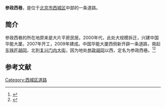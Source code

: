 {{Coord|39.9062822|116.3697203|type:landmark_region:CN-11_source:GoogleMaps|display=title}}
{{Infobox China Road
|路牌类型 = Beijing
|道路方向 = NS
|中文道路名称 = 参政西巷
|道路名称拼音 = CANZHENG XIXIANG
|图片 =
|图片说明 = 
|道路属性 = 
|道路总长度 = 
|车速限制 = 
|行车线数量 = 
|所在地区 = [[北京市|北京市]][[西城区|西城区]]
|起点 = [[复兴门内大街|复兴门内大街]]
|终点 = [[东铁匠胡同|东铁匠胡同]]
|路段主要建筑 = 
}}

'''参政西巷'''，是位于[[北京市|北京市]][[西城区|西城区]]中部的一条道路。

==简介==
参政西巷的所在地原来是大片平房民居。2000年代，此处大规模拆迁，兴建中国华能大厦。2007年开工，2009年建成。中国华能大厦西侧新开辟一条道路，南起[[东铁匠胡同|东铁匠胡同]]，北到[[复兴门内大街|复兴门内大街]]，因为地处[[参政胡同|参政胡同]]以西，定名为参政西巷。<ref>{{Cite web |url=http://www.ib-china.com/Item.aspx?id=40216 |title=北京华能大厦的绿色电气设计，中国智能建筑信息网，于2015-03-08查阅 |accessdate=2015-03-08 |archive-date=2015-04-03 |archive-url=https://web.archive.org/web/20150403215540/http://www.ib-china.com/(S(csqrvc45lnq2ne55muhqwk45))/Item.aspx?id=40216 |dead-url=no }}</ref><ref>{{Cite web |url=http://www.lvdichan.com/case/show-302.html |title=北京华能大厦，中国绿色地产网，2011-11-18 |access-date=2015-03-08 |archive-url=https://web.archive.org/web/20150402095530/http://www.lvdichan.com/case/show-302.html |archive-date=2015-04-02 |dead-url=yes }}</ref>

==参考文献==
{{reflist}}

[[Category:西城区道路|Category:西城区道路]]
